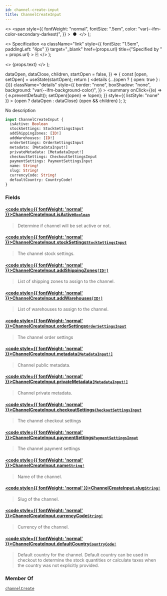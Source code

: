 ```yaml
---
id: channel-create-input
title: ChannelCreateInput
---
```


  <>
    <span
      style={{
        fontWeight: "normal",
        fontSize: ".5em",
        color: "var(--ifm-color-secondary-darkest)",
      }}
    >
      &nbsp;●&nbsp;
    </span>
  </>
);

  <>
    Specification
    <a
      className="link"
      style={{ fontSize: "1.5em", paddingLeft: "4px" }}
      target="\_blank"
      href={props.url}
      title={"Specified by " + props.url}
    >
      ⎘
    </a>
  </>
);

  <>
    <span className={props.class}>{props.text}</span>
  </>
);


  dataOpen,
  dataClose,
  children,
  startOpen = false,
}) => {
  const [open, setOpen] = useState(startOpen);
  return (
    <details
      {...(open ? { open: true } : {})}
      className="details"
      style={{
        border: "none",
        boxShadow: "none",
        background: "var(--ifm-background-color)",
      }}
    >
      <summary
        onClick={(e) => {
          e.preventDefault();
          setOpen((open) => !open);
        }}
        style={{ listStyle: "none" }}
      >
        {open ? dataOpen : dataClose}
      </summary>
      {open && children}
    </details>
  );
};

No description

```graphql
input ChannelCreateInput {
  isActive: Boolean
  stockSettings: StockSettingsInput
  addShippingZones: [ID!]
  addWarehouses: [ID!]
  orderSettings: OrderSettingsInput
  metadata: [MetadataInput!]
  privateMetadata: [MetadataInput!]
  checkoutSettings: CheckoutSettingsInput
  paymentSettings: PaymentSettingsInput
  name: String!
  slug: String!
  currencyCode: String!
  defaultCountry: CountryCode!
}
```

### Fields

#### [<code style={{ fontWeight: 'normal' }}>ChannelCreateInput.<b>isActive</b></code>](#)<Bullet />[`Boolean`](../../../api-reference/miscellaneous/scalars/boolean) <Badge class="badge badge--secondary" text="scalar"/> <Badge class="badge badge--secondary" text="miscellaneous"/>

> Determine if channel will be set active or not.

#### [<code style={{ fontWeight: 'normal' }}>ChannelCreateInput.<b>stockSettings</b></code>](#)<Bullet />[`StockSettingsInput`](../../../api-reference/products/inputs/stock-settings-input) <Badge class="badge badge--secondary" text="input"/> <Badge class="badge badge--secondary" text="products"/>

> The channel stock settings.
>
> <Badge
>   text="Added in Saleor 3.7"
>   class="badge badge--secondary margin-bottom--sm"
> />

#### [<code style={{ fontWeight: 'normal' }}>ChannelCreateInput.<b>addShippingZones</b></code>](#)<Bullet />[`[ID!]`](../../../api-reference/miscellaneous/scalars/id) <Badge class="badge badge--secondary" text="list"/> <Badge class="badge badge--secondary" text="scalar"/> <Badge class="badge badge--secondary" text="miscellaneous"/>

> List of shipping zones to assign to the channel.

#### [<code style={{ fontWeight: 'normal' }}>ChannelCreateInput.<b>addWarehouses</b></code>](#)<Bullet />[`[ID!]`](../../../api-reference/miscellaneous/scalars/id) <Badge class="badge badge--secondary" text="list"/> <Badge class="badge badge--secondary" text="scalar"/> <Badge class="badge badge--secondary" text="miscellaneous"/>

> List of warehouses to assign to the channel.
>
> <Badge
>   text="Added in Saleor 3.5"
>   class="badge badge--secondary margin-bottom--sm"
> />

#### [<code style={{ fontWeight: 'normal' }}>ChannelCreateInput.<b>orderSettings</b></code>](#)<Bullet />[`OrderSettingsInput`](../../../api-reference/orders/inputs/order-settings-input) <Badge class="badge badge--secondary" text="input"/> <Badge class="badge badge--secondary" text="orders"/>

> The channel order settings
>
> <Badge
>   text="Added in Saleor 3.12"
>   class="badge badge--secondary margin-bottom--sm"
> />

#### [<code style={{ fontWeight: 'normal' }}>ChannelCreateInput.<b>metadata</b></code>](#)<Bullet />[`[MetadataInput!]`](../../../api-reference/miscellaneous/inputs/metadata-input) <Badge class="badge badge--secondary" text="list"/> <Badge class="badge badge--secondary" text="input"/> <Badge class="badge badge--secondary" text="miscellaneous"/>

> Channel public metadata.
>
> <Badge
>   text="Added in Saleor 3.15"
>   class="badge badge--secondary margin-bottom--sm"
> />

#### [<code style={{ fontWeight: 'normal' }}>ChannelCreateInput.<b>privateMetadata</b></code>](#)<Bullet />[`[MetadataInput!]`](../../../api-reference/miscellaneous/inputs/metadata-input) <Badge class="badge badge--secondary" text="list"/> <Badge class="badge badge--secondary" text="input"/> <Badge class="badge badge--secondary" text="miscellaneous"/>

> Channel private metadata.
>
> <Badge
>   text="Added in Saleor 3.15"
>   class="badge badge--secondary margin-bottom--sm"
> />

#### [<code style={{ fontWeight: 'normal' }}>ChannelCreateInput.<b>checkoutSettings</b></code>](#)<Bullet />[`CheckoutSettingsInput`](../../../api-reference/checkout/inputs/checkout-settings-input) <Badge class="badge badge--secondary" text="input"/> <Badge class="badge badge--secondary" text="checkout"/>

> The channel checkout settings
>
> <Badge
>   text="Added in Saleor 3.15"
>   class="badge badge--secondary margin-bottom--sm"
> />
>
> <FeaturePreview />

#### [<code style={{ fontWeight: 'normal' }}>ChannelCreateInput.<b>paymentSettings</b></code>](#)<Bullet />[`PaymentSettingsInput`](../../../api-reference/payments/inputs/payment-settings-input) <Badge class="badge badge--secondary" text="input"/> <Badge class="badge badge--secondary" text="payments"/>

> The channel payment settings
>
> <Badge
>   text="Added in Saleor 3.16"
>   class="badge badge--secondary margin-bottom--sm"
> />
>
> <FeaturePreview />

#### [<code style={{ fontWeight: 'normal' }}>ChannelCreateInput.<b>name</b></code>](#)<Bullet />[`String!`](../../../api-reference/miscellaneous/scalars/string) <Badge class="badge badge--secondary" text="non-null"/> <Badge class="badge badge--secondary" text="scalar"/> <Badge class="badge badge--secondary" text="miscellaneous"/>

> Name of the channel.

#### [<code style={{ fontWeight: 'normal' }}>ChannelCreateInput.<b>slug</b></code>](#)<Bullet />[`String!`](../../../api-reference/miscellaneous/scalars/string) <Badge class="badge badge--secondary" text="non-null"/> <Badge class="badge badge--secondary" text="scalar"/> <Badge class="badge badge--secondary" text="miscellaneous"/>

> Slug of the channel.

#### [<code style={{ fontWeight: 'normal' }}>ChannelCreateInput.<b>currencyCode</b></code>](#)<Bullet />[`String!`](../../../api-reference/miscellaneous/scalars/string) <Badge class="badge badge--secondary" text="non-null"/> <Badge class="badge badge--secondary" text="scalar"/> <Badge class="badge badge--secondary" text="miscellaneous"/>

> Currency of the channel.

#### [<code style={{ fontWeight: 'normal' }}>ChannelCreateInput.<b>defaultCountry</b></code>](#)<Bullet />[`CountryCode!`](../../../api-reference/miscellaneous/enums/country-code) <Badge class="badge badge--secondary" text="non-null"/> <Badge class="badge badge--secondary" text="enum"/> <Badge class="badge badge--secondary" text="miscellaneous"/>

> Default country for the channel. Default country can be used in checkout to determine the stock quantities or calculate taxes when the country was not explicitly provided.
>
> <Badge
>   text="Added in Saleor 3.1"
>   class="badge badge--secondary margin-bottom--sm"
> />

### Member Of

[`channelCreate`](../../../api-reference/channels/mutations/channel-create) <Badge class="badge badge--secondary" text="mutation"/>

